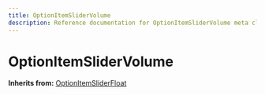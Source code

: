 ```yaml
---
title: OptionItemSliderVolume
description: Reference documentation for OptionItemSliderVolume meta class
---
```



# OptionItemSliderVolume

**Inherits from:** [OptionItemSliderFloat](/classes/optionitemsliderfloat)

<ClassDetails file="/db/classes/OptionItemSliderVolume.9359b9d9e860.json" />
